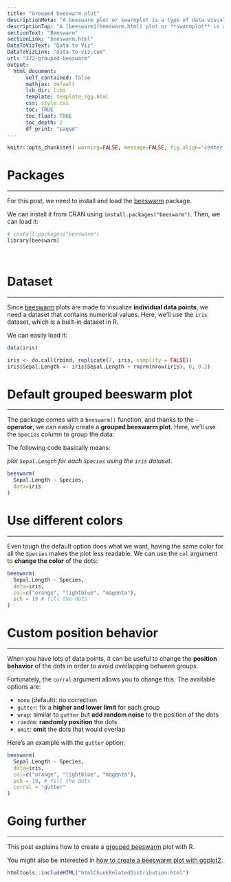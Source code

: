 ```yaml
---
title: "Grouped beeswarm plot"
descriptionMeta: "A beeswarm plot or swarmplot is a type of data visualization that displays individual data points in a way that they don't overlap, resulting in a **swarming** effect that resembles a swarm of bees.<br>In this post, we'll see how to create a grouped beeswarm plot in R using the beeswarm package."
descriptionTop: "A [beeswarm](beeswarm.html) plot or **swarmplot** is a type of data visualization that displays individual data points in a way that they **don't overlap**, resulting in a **swarming** effect that resembles a swarm of bees.<br>In this post, we'll see how to create a grouped [beeswarm](beeswarm.html) plot in R using the [beeswarm](https://github.com/aroneklund/beeswarm) package."
sectionText: "Beeswarm"
sectionLink: "beeswarm.html"
DataToVizText: "Data to Viz"
DataToVizLink: "data-to-viz.com"
url: "372-grouped-beeswarm"
output:
  html_document:
      self_contained: false    
      mathjax: default
      lib_dir: libs
      template: template_rgg.html
      css: style.css
      toc: TRUE
      toc_float: TRUE
      toc_depth: 2
      df_print: "paged"
---
```



```r
knitr::opts_chunk$set( warning=FALSE, message=FALSE, fig.align='center')
```

<div class="container">


# Packages
***

For this post, we need to install and load the [beeswarm](https://github.com/aroneklund/beeswarm) package. 

We can install it from CRAN using `install.packages("beeswarm")`. Then, we can load it:

```r
# install.packages("beeswarm")
library(beeswarm)
```

<br/>


# Dataset
***

Since [beeswarm](beeswarm.html) plots are made to visualize **individual data points**, we need a dataset that contains numerical values. Here, we'll use the `iris` dataset, which is a built-in dataset in R.

We can easily load it:

```r
data(iris)
```

```r
iris <- do.call(rbind, replicate(7, iris, simplify = FALSE))
iris$Sepal.Length <- iris$Sepal.Length + rnorm(nrow(iris), 0, 0.2)
```

# Default grouped beeswarm plot
***

The package comes with a `beeswarm()` function, and thanks to the `~` **operator**, we can easily create a **grouped beeswarm plot**. Here, we'll use the `Species` column to group the data:

The following code basically means:

*plot `Sepal.Length` for each `Species` using the `iris` dataset*.

```r
beeswarm(
  Sepal.Length ~ Species,
  data=iris
)
```



# Use different colors
***

Even tough the default option does what we want, having the same color for all the `Species` makes the plot less readable. We can use the `col` argument to **change the color** of the dots:

```r
beeswarm(
  Sepal.Length ~ Species, 
  data=iris,
  col=c("orange", "lightblue", "magenta"),
  pch = 19 # fill the dots
)
```



# Custom position behavior 
***

When you have lots of data points, it can be useful to change the **position behavior** of the dots in order to avoid overlapping between groups. 

Fortunately, the `corral` argument allows you to change this. The available options are:

- `none` (default): no correction
- `gutter`: fix a **higher and lower limit** for each group
- `wrap`: similar to `gutter` but **add random noise** to the position of the dots
- `random`: **randomly position** the dots
- `omit`: **omit** the dots that would overlap

Here's an example with the `gutter` option:

```r
beeswarm(
  Sepal.Length ~ Species, 
  data=iris,
  col=c("orange", "lightblue", "magenta"),
  pch = 19, # fill the dots
  corral = "gutter"
)
```





# Going further
***

This post explains how to create a [grouped beeswarm](372-grouped-beeswarm.html) plot with R.

You might also be interested in [how to create a beeswarm plot with ggplot2](373-basic-beeswarm-with-ggbeeswarm.html).






```r
htmltools::includeHTML("htmlChunkRelatedDistribution.html")
```
